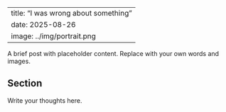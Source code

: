 
---
title: "I was wrong about something"
date: 2025-08-26
image: ../img/portrait.png
---

A brief post with placeholder content. Replace with your own words and images.

## Section

Write your thoughts here.
